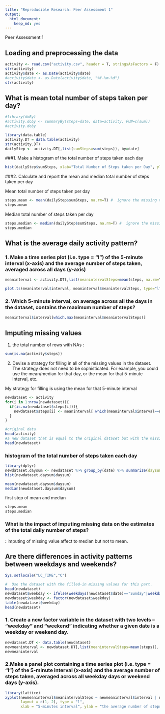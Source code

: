```yaml
---
title: "Reproducible Research: Peer Assessment 1"
output: 
  html_document:
    keep_md: yes
---
```


Peer Assessment 1

## Loading and preprocessing the data
```r
activity <- read.csv("activity.csv", header = T, stringsAsFactors = F)
str(activity)
activity$date <- as.Date(activity$date) 
#activity$date <- as.Date(activity$date, "%Y-%m-%d") 
str(activity)
```

## What is mean total number of steps taken per day?
```r
#library(doBy)
#activity.doby <- summaryBy(steps~date, data=activity, FUN=c(sum))
#activity.doby
```

```r
library(data.table)
activity.DT = data.table(activity)
str(activity.DT)
dailyStep <- activity.DT[,list(sumSteps=sum(steps)), by=date]
```

###1. Make a histogram of the total number of steps taken each day
```r
hist(dailyStep$sumSteps, xlab="Total Number of Steps taken per Day", ylab="Frequency", main="Histogram")
```

###2. Calculate and report the mean and median total number of steps taken per day  

Mean total number of steps taken per day
```r
steps.mean <- mean(dailyStep$sumSteps, na.rm=T) #  ignore the missing values in the dataset
steps.mean
```

Median total number of steps taken per day
```r
steps.median <- median(dailyStep$sumSteps, na.rm=T) #  ignore the missing values in the dataset
steps.median
```

 


## What is the average daily activity pattern?

### 1. Make a time series plot (i.e. type = "l") of the 5-minute interval (x-axis) and the average number of steps taken, averaged across all days (y-axis)
```r

meaninterval <- activity.DT[,list(meanintervalSteps=mean(steps, na.rm=T)), by=interval]

plot.ts(meaninterval$interval, meaninterval$meanintervalSteps, type="l", xlab="5-minute interval", ylab="average number of steps")

```
### 2. Which 5-minute interval, on average across all the days in the dataset, contains the maximum number of steps?
```r
meaninterval$interval[which.max(meaninterval$meanintervalSteps)]
```


## Imputing missing values

1. the total number of rows with NAs :
```r
sum(is.na(activity$steps))
```

2. Devise a strategy for filling in all of the missing values in the dataset. The strategy does not need to be sophisticated. For example, you could use the mean/median for that day, or the mean for that 5-minute interval, etc.

My strategy for filling is using the mean for that 5-minute interval
```r
newdataset <- activity
for(i in 1:nrow(newdataset)){
  if(is.na(newdataset$steps[i])){
    newdataset$steps[i] <- meaninterval[ which(meaninterval$interval==newdataset$interval[i]),]$meanintervalSteps
  }
}
```

```r
#original data 
head(activity)
#a new dataset that is equal to the original dataset but with the missing data filled in.
head(newdataset)
```
### histogram of the total number of steps taken each day
```r
library(dplyr)
newdataset.daysum <- newdataset %>% group_by(date) %>% summarize(daysum =sum(steps,na.rm = TRUE))
hist(newdataset.daysum$daysum)
```

```r
mean(newdataset.daysum$daysum)
median(newdataset.daysum$daysum)
```

first step of mean and median 
```r
steps.mean
steps.median
```

### What is the impact of imputing missing data on the estimates of the total daily number of steps?  
: imputing of missing value affect to median but not to mean. 

## Are there differences in activity patterns between weekdays and weekends?

```r
Sys.setlocale("LC_TIME","C")
```

```r
#  Use the dataset with the filled-in missing values for this part.
head(newdataset)
newdataset$weekday <- ifelse(weekdays(newdataset$date)=="Sunday"|weekdays(newdataset$date)=="Saturday", "weekend", "weekday")
newdataset$weekday <- factor(newdataset$weekday)
table(newdataset$weekday)
head(newdataset)
```

### 1. Create a new factor variable in the dataset with two levels -- "weekday" and "weekend" indicating whether a given date is a weekday or weekend day.

```r
newdataset.DT <- data.table(newdataset)
newmeaninterval <- newdataset.DT[,list(meanintervalSteps=mean(steps)), by=list(interval, weekday)]
newmeaninterval
```


### 2.Make a panel plot containing a time series plot (i.e. type = "l") of the 5-minute interval (x-axis) and the average number of steps taken, averaged across all weekday days or weekend days (y-axis).
```r
library(lattice)
xyplot(newmeaninterval$meanintervalSteps ~ newmeaninterval$interval | newmeaninterval$weekday, 
       layout = c(1, 2), type = "l", 
       xlab = "5-minutes interval", ylab = "the average number of steps")
```
